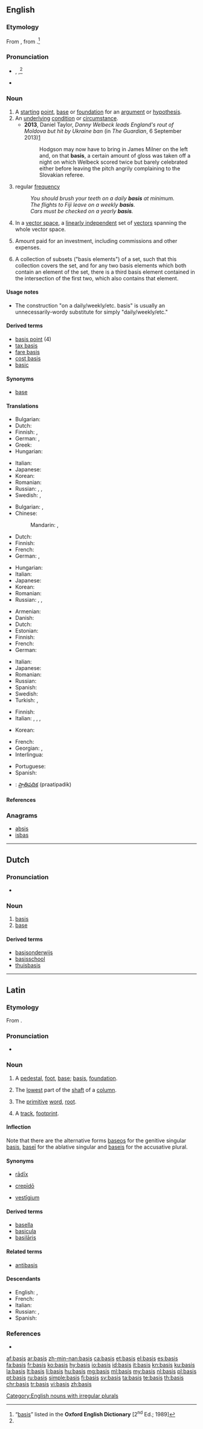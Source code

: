==English==

===Etymology===
From {{etyl|la|en}} {{term|basis|lang=la}}, from {{etyl|grc|en}} {{term|βάσις|tr=basis|lang=grc|sc=polytonic}}.<ref name="OED">“[http://dictionary.oed.com/cgi/entry/50018109 basis]” listed in the '''Oxford English Dictionary''' [2<sup>nd</sup> Ed.; 1989]</ref>

===Pronunciation===
* {{a|RP}} {{enPR|bāʹsĭs}}, {{IPA|/ˈbeɪsɪs/|lang=en}},<ref name="OED"/>
* {{audio|en-us-basis.ogg|Audio (US)|lang=en}}

===Noun===
{{en-noun|bases|baseis}}

# A [[starting]] [[point]], [[base]] or [[foundation]] for an [[argument]] or [[hypothesis]].
# An [[underlying]] [[condition]] or [[circumstance]].
#* '''2013''', Daniel Taylor, ''Danny Welbeck leads England's rout of Moldova but hit by Ukraine ban'' (in ''The Guardian'', 6 September 2013)[http://www.theguardian.com/football/2013/sep/06/england-moldova-world-cup-qualifier-matchreport]
#*: Hodgson may now have to bring in James Milner on the left and, on that '''basis''', a certain amount of gloss was taken off a night on which Welbeck scored twice but barely celebrated either before leaving the pitch angrily complaining to the Slovakian referee.
# regular [[frequency]]
#: ''You should brush your teeth on a daily '''basis''' at minimum.''
#: ''The flights to Fiji leave on a weekly '''basis'''.''
#: ''Cars must be checked on a yearly '''basis'''.''
# {{context|linear algebra|lang=en}} In a [[vector space]], a [[linearly independent]] set of [[vector]]s spanning the whole vector space.
# {{context|accounting|lang=en}} Amount paid for an investment, including commissions and other expenses.
# {{context|topology|lang=en}} A collection of subsets ("basis elements") of a set, such that this collection covers the set, and for any two basis elements which both contain an element of the set, there is a third basis element contained in the intersection of the first two, which also contains that element.
#: {{usex|The collection of all possible unions of basis elements of a '''basis''' is said to be the topology generated by that basis.|lang=en}}

====Usage notes====
* The construction "on a daily/weekly/etc. basis" is usually an unnecessarily-wordy substitute for simply "daily/weekly/etc."

====Derived terms====
* [[basis point]] (4)
* [[tax basis]]
* [[fare basis]]
* [[cost basis]]
* [[basic]]

====Synonyms====
* {{sense|starting point for discussion}} [[base]]

====Translations====
{{trans-top|starting point for an argument}}
* Bulgarian: {{t|bg|изходен пункт}}
* Dutch: {{t+|nl|basis|f}}
* Finnish: {{t|fi|lähtökohta}}, {{t|fi|perusta}}
* German: {{t+|de|Basis|f}}, {{t+|de|Grundlage|f}}
* Greek: {{t+|el|βάση|f|sc=Grek}}
* Hungarian: {{t+|hu|alap}}
{{trans-mid}}
* Italian: {{t+|it|base|f}}
* Japanese: {{t+|ja|根拠|tr=こんきょ, konkyo|sc=Jpan}}
* Korean: {{t|ko|바탕|tr=batang}}
* Romanian: {{t+|ro|bază|f}}
* Russian: {{t+|ru|основа|f|tr=osnóva}}, {{t+|ru|основание|n|tr=osnovánije|sc=Cyrl}}, {{t+|ru|фундамент|m|tr=fundáment|sc=Cyrl}}
* Swedish: {{t+|sv|grund|c}}, {{t+|sv|basis|c}}
{{trans-bottom}}

{{trans-top|underlying condition}}
* Bulgarian: {{t+|bg|база}}, {{t+|bg|основа}}
* Chinese:
*: Mandarin: {{t+|cmn|基礎|sc=Hani}}, {{t+|cmn|基础|tr=jīchǔ|sc=Hani}}
* Dutch: {{t+|nl|basis|f}}
* Finnish: {{t|fi|perusta}}
* French: {{t+|fr|base|f}}
* German: {{t+|de|Basis|f}}, {{t+|de|Grundlage|f}}
{{trans-mid}}
* Hungarian: {{t+|hu|alap}}
* Italian: {{t+|it|base|f}}
* Japanese: {{t+|ja|基礎|tr=きそ, kiso|sc=Jpan}}
* Korean: {{t|ko|밑바탕|tr=mitbatang}}
* Romanian: {{t+|ro|bază|f}}
* Russian: {{t+|ru|база|f|tr=báza|sc=Cyrl}}, {{t+|ru|основа|tr=osnóva|sc=Cyrl}}, {{t+|ru|базис|m|tr=bázis|sc=Cyrl}}
{{trans-bottom}}

{{trans-top|linearly independent set of vectors}}
* Armenian: {{t|hy|բազիս|tr=bazis}}
* Danish: {{t|da|basis|c}}
* Dutch: {{t+|nl|basis|f}}
* Estonian: {{t+|et|baas}}
* Finnish: {{t+|fi|kanta}}
* French: {{t+|fr|base|f}}
* German: {{t+|de|Basis|f}}
{{trans-mid}}
* Italian: {{t+|it|base|f}}
* Japanese: {{t|ja|基底|tr=kitei|sc=Jpan}}
* Romanian: {{t+|ro|bază|f}}
* Russian: {{t+|ru|базис|m|tr=bázis}}
* Spanish: {{t+|es|base|f}}
* Swedish: {{t+|sv|bas|c}}
* Turkish: {{t+|tr|temel}}, {{t+|tr|taban}}
{{trans-bottom}}

{{trans-top|what was paid for an investment}}
* Finnish: {{t|fi|hankintameno}}
* Italian: {{t+|it|cifra|f}}, {{t+|it|ammontare|m}}, {{t|it|cifra base}}, {{t|it|ammontare base}}
{{trans-mid}}
* Korean: {{t|ko|밑천|tr=mitcheon}}
{{trans-bottom}}

{{checktrans-top}}
* French: {{t-check|fr|base|f}}
* Georgian: {{t-check|ka|დედაბოძი|tr=dedaboji}}, {{t-check|ka|ბაზისი|tr=bazisi}}
* Interlingua: {{t-check|ia|base}}
{{trans-mid}}
* Portuguese: {{t-check|pt|base}}
* Spanish: {{t-check|es|base}}
* {{ttbc|te}}: [[ప్రాతిపదిక]] (praatipadik)
{{trans-bottom}}

====References====
<references/>

===Anagrams===
* [[absis#English|absis]]
* [[isbas#English|isbas]]

[[Category:English nouns with irregular plurals]]

----

==Dutch==

===Pronunciation===
* {{audio|Nl-basis.ogg|audio|lang=nl}}

===Noun===
{{nl-noun|f|-en|pl2=bases|basisje}}

# [[#English|basis]]
# [[base]]

====Derived terms====
* [[basisonderwijs]]
* [[basisschool]]
* [[thuisbasis]]

----

==Latin==

===Etymology===
From {{etyl|grc|la}} {{term|βάσις||foundation, base|tr=basis|lang=grc|sc=polytonic}}.

===Pronunciation===
* {{la-pronunc|basis}}

===Noun===
{{la-noun|basis|basis|basis|f|third}}

# A [[pedestal]], [[foot]], [[base]]; [[#English|basis]], [[foundation]].
# {{context|architecture|lang=la}} The [[lowest]] part of the [[shaft]] of a [[column]].
# {{context|grammar|lang=la}} The [[primitive]] [[word]], [[root]].
# {{context|of cattle|lang=la}} A [[track]], [[footprint]].

====Inflection====
Note that there are the alternative forms [[baseos]] for the genitive singular [[#Latin|basis]], [[basei|baseī]] for the ablative singular and [[baseis]] for the accusative plural.
{{la-decl-3rd-I-navis|basis|bas}}

====Synonyms====
* {{sense|basis, foundation}} [[radix#Latin|rādīx]]
* {{sense|pedestal, base}} [[crepido|crepīdō]]
* {{sense|track, footprint}} [[vestigium|vestīgium]]

====Derived terms====
* [[basella]]
* [[basicula]]
* [[basilaris|basilāris]]

====Related terms====
* [[antibasis]]

====Descendants====
* English: {{l/en|base}}, {{l/en|basis}}
* French: {{l/fr|base}}
* Italian: {{l|it|base}}
* Russian: {{l|ru|ба́за|g=f|sc=Cyrl|tr=báza}}, {{l|ru|ба́зис|g=m|sc=Cyrl|tr=bázis}}
* Spanish: {{l/es|base}}

===References===
* {{R:L&S}}

[[af:basis]]
[[ar:basis]]
[[zh-min-nan:basis]]
[[ca:basis]]
[[et:basis]]
[[el:basis]]
[[es:basis]]
[[fa:basis]]
[[fr:basis]]
[[ko:basis]]
[[hy:basis]]
[[io:basis]]
[[id:basis]]
[[it:basis]]
[[kn:basis]]
[[ku:basis]]
[[la:basis]]
[[lt:basis]]
[[li:basis]]
[[hu:basis]]
[[mg:basis]]
[[ml:basis]]
[[my:basis]]
[[nl:basis]]
[[pl:basis]]
[[pt:basis]]
[[ru:basis]]
[[simple:basis]]
[[fi:basis]]
[[sv:basis]]
[[ta:basis]]
[[te:basis]]
[[th:basis]]
[[chr:basis]]
[[tr:basis]]
[[vi:basis]]
[[zh:basis]]